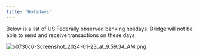 ```yaml
---
title: "Holidays"
---
```


Below is a list of US Federally observed banking holidays. Bridge will not be able to send and receive transactions on these days

![b0730c6-Screenshot_2024-01-23_at_9.59.34_AM.png](/images/b0730c6-Screenshot_2024-01-23_at_9.59.34_AM.png)